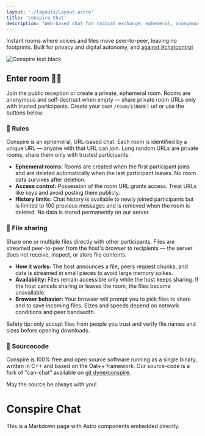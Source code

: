```yaml
---
layout: '~/layouts/Layout.astro'
title: 'Conspire Chat'
description: "Web-based chat for radical exchange: ephemeral, anonymous, synchronous and free."
---
```


<ConspireChat />

Instant rooms where voices and files move peer-to-peer, leaving no
footprints. Built for privacy and digital autonomy, and
[against #chatcontrol](https://stopchatcontrol.eu/)

![Conspire text black](/images/logos/conspire_text_black.svg)

## Enter room 🚪🏃

Join the public reception or create a private, ephemeral room. Rooms are anonymous and self-destruct when empty — share private room URLs only with trusted participants. Create your own `/room/$(NAME)` url or use the buttons below:

<ConspireChat />

### 📜 Rules

Conspire is an ephemeral, URL-based chat. Each room is identified by a unique URL — anyone with that URL can join. Long random URLs are private rooms, share them only with trusted participants.

- **Ephemeral rooms:** Rooms are created when the first participant joins and are deleted automatically when the last participant leaves. No room data survives after deletion.
- **Access control:** Possession of the room URL grants access. Treat URLs like keys and avoid posting them publicly.
- **History limits:** Chat history is available to newly joined participants but is limited to 100 previous messages and is removed when the room is deleted. No data is stored permanently on our server.

### 💾 File sharing

Share one or multiple files directly with other participants. Files are streamed peer-to-peer from the host's browser to recipients — the server does not receive, inspect, or store file contents.

- **How it works:** The host announces a file, peers request chunks, and data is streamed in small pieces to avoid large memory spikes.
- **Availability:** Files remain accessible only while the host keeps sharing. If the host cancels sharing or leaves the room, the files become unavailable.
- **Browser behavior:** Your browser will prompt you to pick files to share and to save incoming files. Sizes and speeds depend on network conditions and peer bandwidth.

Safety tip: only accept files from people you trust and verify file names and sizes before opening downloads.

### 🐃 Sourcecode

Conspire is 100% free and open source software running as a single binary, written in C++ and based on the Oat++ framework. Our source-code is a fork of "can-chat" available on [git dyne/conspire](https://github.com/dyne/conspire).

May the source be always with you!

# Conspire Chat

This is a Markdown page with Astro components embedded directly.
